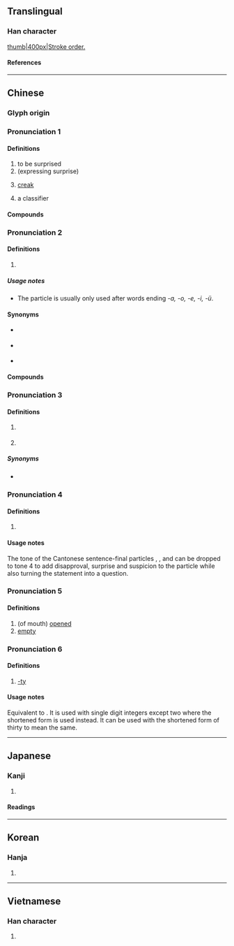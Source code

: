 {{character info}}
==Translingual==

===Han character===
[[image:呀-bw.png|thumb|400px|Stroke order.]]
{{Han char|rn=30|rad=口|as=04|sn=7|four=61040|canj=RMVH|ids=⿰口牙}}

====References====
{{Han ref|kx=0180.080|dkj=03383|dj=0398.060|hdz=10587.120|uh=5440}}

----

==Chinese==
{{zh-forms}}

===Glyph origin===
{{Han etym}}

===Pronunciation 1===
{{zh-pron
|m=yā
|ma=y
|c=aa1
|mn=a/ia
|mc=1
|oc=1
|cat=intj,n,cls,v
}}

====Definitions====
{{zh-hanzi}}

# to be surprised
# (expressing surprise)
#: {{zh-x|呀{Yā}！下雨 了！|Ah! It's raining!}}
# {{lb|zh|onomatopoeia}} [[creak]]
#: {{zh-x|門 呀{yā} 的 一 聲 開 了。|The door opened with a creak.}}
# a classifier

====Compounds====
{{zh-der|噯呀}}

===Pronunciation 2===
{{zh-pron
|m=ya
|c=aa3
|cat=part
}}

====Definitions====
{{zh-hanzi}}

# {{non-gloss definition|sentence-final particle}}
#: {{zh-x|他 是 誰{shéi} 呀？|Who is he?}}
#: {{zh-also|啊}}

=====Usage notes=====
* The particle is usually only used after words ending ''-a, -o, -e, -i, -ü''.{{attn|zh|please check, see talk page for details}}

====Synonyms====
* {{zh-l|啊|tr=a}} {{qualifier|after ''-ng, ci, zi, si, chi, zhi, shi''}}
* {{zh-l|哇}} {{qualifier|after ''-u, -ao''}}
* {{zh-l|哪|tr=na}} {{qualifier|after ''-n''}}

====Compounds====
{{zh-der|哎呀}}

===Pronunciation 3===
{{zh-pron
|c=aa3
|cat=part
}}

====Definitions====
{{zh-hanzi}} {{tlb|zh|Cantonese}}
# {{non-gloss definition|Sentence-final particle for softening statements or questions.}}
#: {{zh-x|你 頭先 去 咗 邊度 呀？|Where did you just go?|C}}
# {{non-gloss definition|Particle used after list items in a list of examples.}}
#: {{zh-x|錢 呀、手機 呀、電腦 呀、都 唔 見 晒。|Money, phone and computer are all missing.|C}}

=====Synonyms=====
* {{q|Mandarin}} {{zh-l|啊|tr=a}}

===Pronunciation 4===
{{zh-pron
|c=aa4
|cat=part
}}

====Definitions====
{{zh-hanzi}} {{tlb|zh|Cantonese}}

# {{non-gloss definition|Sentence-final particle expressing surprise and suspicion.}}
#: {{zh-x|原來 係 佢 呀。|So it was him?|C}}

====Usage notes====
The tone of the Cantonese sentence-final particles {{zh-l|呀|tr=aa3}}, {{zh-l|喇|tr=laa3}}, {{zh-l|㗎|tr=gaa3}} and {{zh-l|咋|tr=zaa3}} can be dropped to tone 4 to add disapproval, surprise and suspicion to the particle while also turning the statement into a question.

===Pronunciation 5===
{{zh-pron
|m=xiā
|mc=2
|oc=2
|cat=a
}}

====Definitions====
{{zh-hanzi}}

# (of mouth) [[opened]]
# [[empty]]

===Pronunciation 6===
{{zh-pron
|c=aa6
|cat=part
}}

====Definitions====
{{zh-hanzi}} {{tlb|zh|Cantonese}}

# {{lb|zh|colloquial}} [[-ty]]
#: {{zh-x|卅呀{aa6}|Thirty|C}}
#: {{zh-x|四 呀{aa6}|Forty|C}}

====Usage notes====

Equivalent to {{zh-l|十|tr=sap6}}.
It is used with single digit integers except two {{zh-l|二|tr=ji6}} where the shortened form {{zh-l|廿|tr=jaa6}} is used instead.
It can be used with the shortened form of thirty {{zh-l|卅|tr=saa1}} to mean the same.

{{zh-cat|Beginning}}

----

==Japanese==

===Kanji===
{{ja-kanji|grade=|rs=口04}}

# {{rfdef|ja|sort=口04}}

====Readings====
{{ja-readings
|goon=げ
|kanon=が
|kanyoon=や
|kun=あ, あつ
}}

----

==Korean==

===Hanja===
{{ko-hanja|하}}

# {{rfdef|ko|sort=口04}}

----

==Vietnamese==

===Han character===
{{vi-readings|reading=[[nhá]], [[nha]]|rs=口04}}

# {{rfdef|vi|sort=口04}}